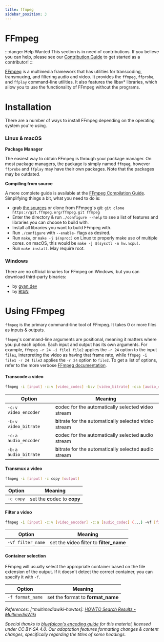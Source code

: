 ```yaml
---
title: ffmpeg
sidebar_position: 3
---
```


# FFmpeg

:::danger Help Wanted
This section is in need of contributions. If you believe you can help, please see our [Contribution Guide](../contribution-guide.mdx) to get started as a contributor!
:::

[FFmpeg](https://ffmpeg.org/) is a multimedia framework that has utilities for transcoding, transmuxing, and filtering audio and video. It provides the `ffmpeg`, `ffprobe`, and `ffplay` command-line utilities. It also features the libav\* libraries, which allow you to use the functionality of FFmpeg without the programs.

# Installation

There are a number of ways to install FFmpeg depending on the operating system you're using.

### Linux & macOS

**Package Manager**

The easiest way to obtain FFmpeg is through your package manager. On most package managers, the package is simply named `ffmpeg`, however `ffprobe` and `ffplay` may have their own packages. Note that the packages may be outdated.

**Compiling from source**

A more complete guide is available at the [FFmpeg Compilation Guide](https://trac.ffmpeg.org/wiki/CompilationGuide). Simplifying things a bit, what you need to do is:
- grab [the sources](https://ffmpeg.org/download.html) or clone from FFmpeg's git: `git clone https://git.ffmpeg.org/ffmpeg.git ffmpeg`
- Enter the directory & run `./configure --help` to see a list of features and libraries you can choose to build with.
- Install all libraries you want to build FFmpeg with.
- Run `./configure` with `--enable-` flags as desired.
- Run `make`, or `make -j $(nproc)` on Linux to properly make use of multiple cores. on macOS, this would be `make -j $(sysctl -n hw.ncpu)`.
- Run `make install`. May require root.

### Windows

There are no official binaries for FFmpeg on Windows, but you can download third-party binaries:
- by [gyan.dev](https://www.gyan.dev/ffmpeg/builds/)
- by [BtbN](https://github.com/BtbN/FFmpeg-Builds/releases)

# Using FFmpeg
`ffmpeg` is the primary command-line tool of FFmpeg. It takes 0 or more files as inputs & outputs.

`ffmpeg`'s command-line arguments are positional, meaning it matters where you put each option. Each input and output has its own arguments. For example, `ffmpeg -r 24 -i file1 file2` applies the `-r 24` option to the input `file1`, interpreting the video as having that frame rate, while `ffmpeg -i file1 -r 24 file2` applies the `-r 24` option to `file2`. To get a list of options, refer to the more verbose [FFmpeg documentation](//ffmpeg.org/ffmpeg-all.html).

#### Transcode a video

```bash
ffmpeg -i [input] -c:v [video_codec] -b:v [video_bitrate] -c:a [audio_codec] -b:a [audio_bitrate] output
```

| Option               | Meaning                                                     |
|----------------------|-------------------------------------------------------------|
| `-c:v video_encoder` | **c**odec for the automatically selected **v**ideo stream   |
| `-b:v video_bitrate` | **b**itrate for the automatically selected **v**ideo stream |
| `-c:a audio_encoder` | **c**odec for the automatically selected **a**udio stream   |
| `-b:a audio_bitrate` | **b**itrate for the automatically selected **a**udio stream |

#### Transmux a video

```bash
ffmpeg -i [input] -c copy [output]
```

| Option    | Meaning                       |
|-----------|-------------------------------|
| `-c copy` | set the **c**odec to **copy** |

#### Filter a video

```bash
ffmpeg -i [input] -c:v [video_encoder] -c:a [audio_codec] (...) -vf [filter_name] output
```

| Option            | Meaning                                         |
|-------------------|-------------------------------------------------|
| `-vf filter_name` | set the **v**ideo **f**ilter to **filter_name** |

#### Container selection

FFmpeg will usually select the appropriate container based on the file extension of the output. If it doesn't detect the correct container, you can specify it with `-f`.

| Option           | Meaning                               |
|------------------|---------------------------------------|
| `-f format_name` | set the **f**ormat to **format_name** |

*References:*
*[^multimediawiki-howtos]: [HOWTO Search Results - MultimediaWiki](//wiki.multimedia.cx/index.php?search=HOWTO&title=Special%3ASearch&go=Go)*

*Special thanks to [bluefalcon's encoding guide](https://encoding.bluefalcon.cc/) for this material, licensed under CC BY-SA 4.0. Our adaptation features formatting changes & content changes, specifically regarding the titles of some headings.*
